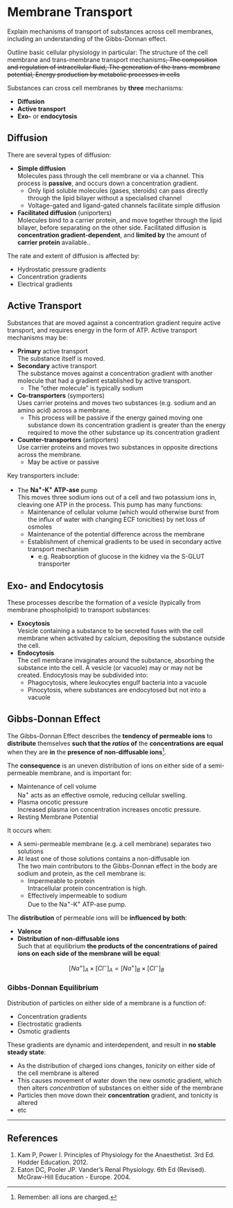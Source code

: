 # Membrane Transport

:::CICM
Explain mechanisms of transport of substances across cell membranes, including an understanding of the Gibbs-Donnan effect.
:::

:::ANZCA
Outline basic cellular physiology in particular: The structure of the cell membrane and trans-membrane transport mechanisms~~, The composition and regulation of intracellular fluid, The generation of the trans-membrane potential, Energy production by metabolic processes in cells~~
:::

Substances can cross cell membranes by **three** mechanisms:

* **Diffusion**
* **Active transport**
* **Exo-** or **endocytosis**

## Diffusion

There are several types of diffusion:

* **Simple diffusion**\
Molecules pass through the cell membrane or via a channel. This process is **passive**, and occurs down a concentration gradient.
    * Only lipid soluble molecules (gases, steroids) can pass directly through the lipid bilayer without a specialised channel
    * Voltage-gated and ligand-gated channels facilitate simple diffusion


* **Facilitated diffusion** (uniporters)\
Molecules bind to a carrier protein, and move together through the lipid bilayer, before separating on the other side. Facilitated diffusion is **concentration gradient-dependent**, and **limited by** the amount of **carrier protein** available..


The rate and extent of diffusion is affected by:

* Hydrostatic pressure gradients
* Concentration gradients
* Electrical gradients

## Active Transport

Substances that are moved against a concentration gradient require active transport, and requires energy in the form of ATP. Active transport mechanisms may be:

* **Primary** active transport\
The substance itself is moved.
* **Secondary** active transport\
The substance moves against a concentration gradient with another molecule that had a gradient established by active transport.
    * The "other molecule" is typically sodium
* **Co-transporters** (symporters)\
Uses carrier proteins and moves two substances (e.g. sodium and an amino acid) across a membrane.
    * This process will be passive if the energy gained moving one substance down its concentration gradient is greater than the energy required to move the other substance up its concentration gradient
* **Counter-transporters** (antiporters)\
Use carrier proteins and moves two substances in opposite directions across the membrane.
    * May be active or passive

Key transporters include:

* The **Na^+^-K^+^ ATP-ase** pump\
This moves three sodium ions out of a cell and two potassium ions in, cleaving one ATP in the process. This pump has many functions:
    * Maintenance of cellular volume (which would otherwise burst from the influx of water with changing ECF tonicities) by net loss of osmoles
    * Maintenance of the potential difference across the membrane
    * Establishment of chemical gradients to be used in secondary active transport mechanism
        * e.g. Reabsorption of glucose in the kidney via the S-GLUT transporter

## Exo- and Endocytosis

These processes describe the formation of a vesicle (typically from membrane phospholipid) to transport substances:

* **Exocytosis**\
Vesicle containing a substance to be secreted fuses with the cell membrane when activated by calcium, depositing the substance outside the cell.
* **Endocytosis**\
The cell membrane invaginates around the substance, absorbing the substance into the cell. A vesicle (or vacuole) may or may not be created. Endocytosis may be subdivided into:
  * Phagocytosis, where leukocytes engulf bacteria into a vacuole
  * Pinocytosis, where substances are endocytosed but not into a vacuole


## Gibbs-Donnan Effect

The Gibbs-Donnan Effect describes the **tendency of permeable ions** to **distribute** themselves **such that the *ratios* of** the **concentrations are equal** when they are **in** the **presence of non-diffusable ions**^[Remember: all ions are charged.].

The **consequence** is an uneven distribution of ions on either side of a semi-permeable membrane, and is important for:

* Maintenance of cell volume\
Na^+^ acts as an effective osmole, reducing cellular swelling.
* Plasma oncotic pressure\
Increased plasma ion concentration increases oncotic pressure.
* Resting Membrane Potential\


It occurs when:

* A semi-permeable membrane (e.g. a cell membrane) separates two solutions
* At least one of those solutions contains a non-diffusable ion\
The two main contributors to the Gibbs-Donnan effect in the body are sodium and protein, as the cell membrane is:
    * Impermeable to protein\
    Intracellular protein concentration is high.
    * Effectively impermeable to sodium\
    Due to the Na^+^-K^+^ ATP-ase pump.

The **distribution** of permeable ions will be **influenced by both**:

* **Valence**
* **Distribution of non-diffusable ions**  
Such that at equilibrium **the products of the concentrations of paired ions on each side of the membrane will be equal**:

$$[Na^+]_A \times [Cl^-]_A = [Na^+]_B \times [Cl^-]_B$$


### Gibbs-Donnan Equilibrium

Distribution of particles on either side of a membrane is a function of:

* Concentration gradients
* Electrostatic gradients
* Osmotic gradients


These gradients are dynamic and interdependent, and result in **no stable steady state**:

* As the distribution of charged ions changes, *tonicity* on either side of the cell membrane is altered
* This causes movement of water down the new osmotic gradient, which then alters *concentration* of substances on either side of the membrane
* Particles then move down their **concentration** gradient, and tonicity is altered
* etc


---

## References

1. Kam P, Power I. Principles of Physiology for the Anaesthetist. 3rd Ed. Hodder Education. 2012.
2. Eaton DC, Pooler JP. Vander's Renal Physiology. 6th Ed (Revised). McGraw-Hill Education - Europe. 2004.